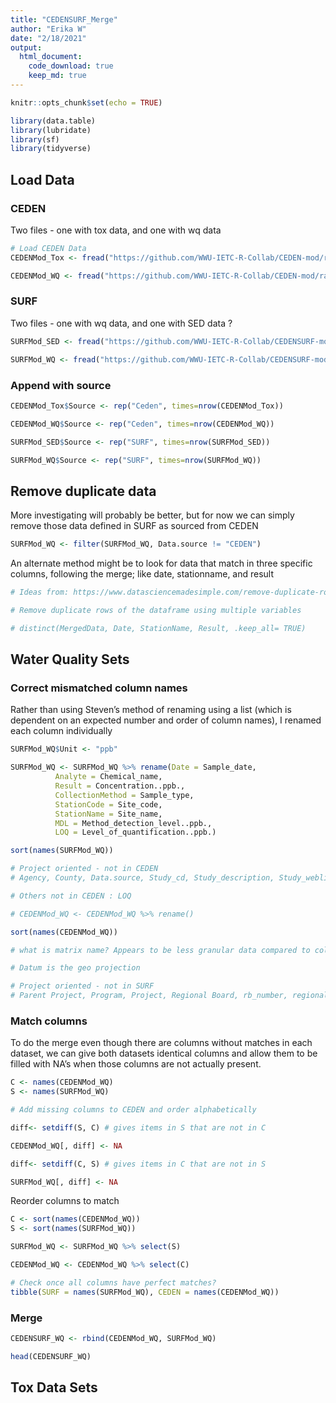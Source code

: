 ```yaml
---
title: "CEDENSURF_Merge"
author: "Erika W"
date: "2/18/2021"
output:
  html_document:
    code_download: true
    keep_md: true
---
```


```r
knitr::opts_chunk$set(echo = TRUE)
```


```r
library(data.table)
library(lubridate)
library(sf)
library(tidyverse)
```

## Load Data

### CEDEN

Two files - one with tox data, and one with wq data

```r
# Load CEDEN Data
CEDENMod_Tox <- fread("https://github.com/WWU-IETC-R-Collab/CEDEN-mod/raw/main/Data/Output/CEDENMod_Toxicity.csv")

CEDENMod_WQ <- fread("https://github.com/WWU-IETC-R-Collab/CEDEN-mod/raw/main/Data/Output/CEDENMod_WQ.csv")
```

### SURF

Two files - one with wq data, and one with SED data ?
```r
SURFMod_SED <- fread("https://github.com/WWU-IETC-R-Collab/CEDENSURF-mod/raw/main/Data/Output/SURFMod_SED.csv")

SURFMod_WQ <- fread("https://github.com/WWU-IETC-R-Collab/CEDENSURF-mod/raw/main/Data/Output/SURFMod_water.csv")
```
### Append with source

```r
CEDENMod_Tox$Source <- rep("Ceden", times=nrow(CEDENMod_Tox))

CEDENMod_WQ$Source <- rep("Ceden", times=nrow(CEDENMod_WQ))

SURFMod_SED$Source <- rep("SURF", times=nrow(SURFMod_SED))

SURFMod_WQ$Source <- rep("SURF", times=nrow(SURFMod_WQ))
```

## Remove duplicate data

More investigating will probably be better, but for now we can simply remove those data defined in SURF as sourced from CEDEN

```r

SURFMod_WQ <- filter(SURFMod_WQ, Data.source != "CEDEN")
```

An alternate method might be to look for data that match in three specific columns, following the merge; like date, stationname, and result

```r
# Ideas from: https://www.datasciencemadesimple.com/remove-duplicate-rows-r-using-dplyr-distinct-function/

# Remove duplicate rows of the dataframe using multiple variables

# distinct(MergedData, Date, StationName, Result, .keep_all= TRUE)
```

## Water Quality Sets

### Correct mismatched column names

Rather than using Steven's method of renaming using a list (which is dependent on an expected number and order of column names), I renamed each column individually

```r
SURFMod_WQ$Unit <- "ppb"

SURFMod_WQ <- SURFMod_WQ %>% rename(Date = Sample_date,
          Analyte = Chemical_name, 
          Result = Concentration..ppb., 
          CollectionMethod = Sample_type, 
          StationCode = Site_code,
          StationName = Site_name,
          MDL = Method_detection_level..ppb.,
          LOQ = Level_of_quantification..ppb.)

sort(names(SURFMod_WQ))

# Project oriented - not in CEDEN 
# Agency, County, Data.source, Study_cd, Study_description, Study_weblink, 

# Others not in CEDEN : LOQ

# CEDENMod_WQ <- CEDENMod_WQ %>% rename()

sort(names(CEDENMod_WQ)) 

# what is matrix name? Appears to be less granular data compared to collection_method

# Datum is the geo projection

# Project oriented - not in SURF
# Parent Project, Program, Project, Regional Board, rb_number, regional_board
```

### Match columns

To do the merge even though there are columns without matches in each dataset, we can give both datasets identical columns and allow them to be filled with NA's when those columns are not actually present.

```r
C <- names(CEDENMod_WQ)
S <- names(SURFMod_WQ)

# Add missing columns to CEDEN and order alphabetically 

diff<- setdiff(S, C) # gives items in S that are not in C

CEDENMod_WQ[, diff] <- NA

diff<- setdiff(C, S) # gives items in C that are not in S

SURFMod_WQ[, diff] <- NA
```

Reorder columns to match
```r
C <- sort(names(CEDENMod_WQ))
S <- sort(names(SURFMod_WQ))

SURFMod_WQ <- SURFMod_WQ %>% select(S)

CEDENMod_WQ <- CEDENMod_WQ %>% select(C)

# Check once all columns have perfect matches?
tibble(SURF = names(SURFMod_WQ), CEDEN = names(CEDENMod_WQ))
```
### Merge

```r
CEDENSURF_WQ <- rbind(CEDENMod_WQ, SURFMod_WQ)

head(CEDENSURF_WQ)
```
## Tox Data Sets


